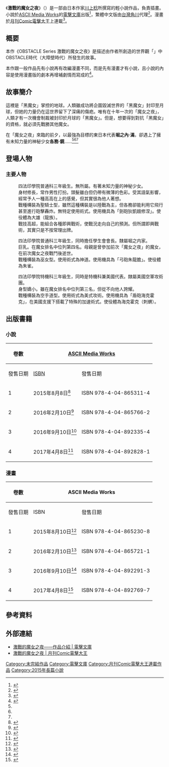 {{primarysources|time=2016-10-14T06:02:35+00:00}}
{{refimprove|time=2016-10-14T06:02:35+00:00}}
{{Infobox animanga/Headerofja
|標題     = 激戰的魔女之夜
|圖像     = Clash of Hexennacht Cover.JPG
|尺寸     = 200px
|說明     = 台版小說第一冊封面
|english  = Clash of Hexennacht
|日文名稱 = 激突のヘクセンナハト
|kana     = 
|romaji   = Gekitotsu no hekusennahato
|類型     = [[奇幻|奇幻]]
}}
{{Infobox animanga/Novel
|輕小說     = 是
|標題       = 
|作者       = [[川上稔|川上稔]]
|插圖       = {{lang|ja|さとやす}}(TENKY)
|出版社     = {{flagicon|Japan}} [[ASCII_Media_Works|ASCII Media Works]]<br>{{flagicon|Taiwan}} [[台灣角川|台灣角川]]
|label      = {{flagicon|Japan}} [[電擊文庫|電擊文庫]]<br>{{flagicon|Taiwan}} Kadokawa Fantastic Novels
|其他出版社 =
|發售日     = 
|開始       = 2015年8月8日
|結束       = 2017年4月8日
|冊數       = 全4冊
}}
{{Infobox animanga/Manga
|標題       = 
|作者       = 川上稔
|作畫       = 劍康之
|出版社     = {{flagicon|Japan}} ASCII Media Works<br>{{flagicon|Taiwan}} 台灣角川
|其他出版社 =
|連載雜誌   = {{flagicon|Japan}} [[月刊Comic電擊大王|月刊Comic電擊大王]]
|label      = {{flagicon|Japan}} 電擊COMICS NEXT<br>{{flagicon|Taiwan}} Kadokawa Comics Boy Series
|發售日     =
|開始       = 2015年8月
|結束       = 2017年4月
|冊數       = 全4冊
|話數= 全22話+3話特別篇
|其他=
}}
{{Infobox animanga/Footerofja}}

《'''激戰的魔女之夜'''》（{{lang-ja|激突のヘクセンナハト}}）是一部由日本作家[[川上稔|川上稔]]所撰寫的輕小說作品，{{lang|ja|さとやす}}負責插畫。小說於[[ASCII_Media_Works|ASCII Media Works]]的[[電擊文庫|電擊文庫]]出版<ref name="dengekionline">{{Cite web |url = http://dengekionline.com/elem/000/001/106/1106326/ |title = 『OBSTACLEシリーズ 激突のヘクセンナハト I』は『境界線上のホライゾン』の川上 稔先生が放つ魔法少女バトル |work = DENGEKI ONLINE |date = 2015-08-26 |language = ja |accessdate = 2016-10-14 |archive-date = 2016-11-23 |archive-url = https://web.archive.org/web/20161123202115/http://dengekionline.com/elem/000/001/106/1106326/ |dead-url = no }}</ref>，繁體中文版由[[台灣角川|台灣角川]]代理<ref>{{Cite web |url = https://www.kadokawa.com.tw/p9-news2_detail.php?seriesa=&id=1555 |title = 台灣角川近日取得之新刊暨續刊授權明細2016-0203 |work = 台灣角川 |date = 2016-02-03 |language = ja |accessdate = 2016-10-14 |archive-date = 2021-08-02 |archive-url = https://web.archive.org/web/20210802032718/https://www.kadokawa.com.tw/p9-news2_detail.php?seriesa=&id=1555 |dead-url = no }}</ref>。漫畫於[[月刊Comic電擊大王|月刊Comic電擊大王]]上連載<ref>{{Cite web |url = http://natalie.mu/comic/news/134970 |title = 川上稔原作の魔法少女バトル「激突のヘクセンナハト」大王で新連載 |work = natalie |date = 2014-12-28 |language = ja |accessdate = 2016-10-14 |archive-date = 2017-03-05 |archive-url = https://web.archive.org/web/20170305002527/http://natalie.mu/comic/news/134970 |dead-url = no }}</ref>。

== 概要 ==
本作《OBSTACLE Series 激戰的魔女之夜》是描述由作者所創造的世界觀「{{tsl|ja|都市世界|都市世界}}」中OBSTACLE時代（大障壁時代）所發生的故事。

本作跟一般作品先有小說再有改編漫畫不同，而是先有漫畫才有小說，且小說的內容是使用漫畫版的劇本再增補劇情而寫成的<ref name="台角Intro">{{Cite web |url = https://www.kadokawa.com.tw/p9-news_detail.php?seriesa=20&id=1741 |title = 《境界線上的地平線》鬼才小說家川上稔為您獻上嶄新的魔法少女傳說！ |work = 台灣角川 |date = 2016-08-03 |accessdate = 2016-10-14 |archive-date = 2017-03-05 |archive-url = https://web.archive.org/web/20170305002635/https://www.kadokawa.com.tw/p9-news_detail.php?seriesa=20&id=1741 |dead-url = no }}</ref>。

== 故事簡介 ==
這裡是「黑魔女」掌控的地球。人類雖成功將企圖毀滅世界的「黑魔女」封印至月球，但她的力量仍在這世界留下了深痛的傷疤。唯有在十年一次的「魔女之夜」，人類才有一次機會制裁被封印於月球的「黑魔女」。但是，想要得到對抗「黑魔女」的資格，就必須先戰勝其他魔女。

在「魔女之夜」來臨的前夕，以最強為目標的東日本代表'''堀之內·滿'''，卻遇上了擁有未知力量的神秘少女'''各務·鏡'''……<ref name="dengekionline"/><ref name="台角Intro"/><ref name="台角1"/>

== 登場人物 ==
=== 主要人物 ===
; {{nihongo|各務·鏡|各務・鏡（かがみ かがみ）}}
: 四法印學院普通科三年級生。無所屬。有著未知力量的神秘少女。
: 身材修長，常作男性打扮。頭髮雖白但仍帶有微薄的色彩。受其語氣影響，經常予人一種高高在上的感覺，但其實很為他人著想。
: 戰種構裝為聖騎士型，雖然這種構裝是以陸戰為主，但各務卻能利用它飛行甚至進行砲擊轟炸。無特定使用術式。使用機具為「劍砲狄凱娥修涅」。使役體為大雄（龍族）。
: 戰技高超，能組合各種即興戰術，使戰況走向自己的預測。但所謂即興戰術，其實只是不按常理出牌。

; {{nihongo|堀之內·滿|堀之内・満（ほりのうち みつる）}}
: 四法印學院普通科三年級生，同時擔任學生會會長。隸屬堀之内家。
: 巨乳。在魔女排名中位列第四名。母親是曾參加前次「魔女之夜」的魔女，在前次魔女之夜戰鬥後逝世。
: 戰種構裝為巫女型。使用術式為神道。使用機具為「弓砲朱龍膽」。使役體為朱雀。

; {{nihongo|艾爾希·杭特|エルシー．ハンター}}
: 四法印學院特機科三年級生，同時是特機科兼美國代表。隸屬美國空軍攻術團。
: 身型嬌小。雖在魔女排名中位列第三名，但從不向他人誇耀。
: 戰種構裝為空手道型。使用術式為美式攻術。使用機具為「盾砲海克霍克」，在美國支援下搭載了特殊的加速術式。使役體為海克霍克（刺蝟）。

== 出版書籍 ==
=== 小說 ===
{| class=wikitable style="font-size:small;"
!rowspan="2"|卷數
!colspan="2"|{{flagicon|JPN}} [[ASCII_Media_Works|ASCII Media Works]]
!colspan="2"|{{flagicon|TWN}} [[台灣角川|台灣角川]]
|-
!發售日期!![[ISBN|ISBN]]!!發售日期!!ISBN
|-
! 1
| 2015年8月8日<ref>{{Cite web |url = http://dengekibunko.jp/newreleases/978-4-04-865311-4/ |title = OBSTACLEシリーズ 激突のヘクセンナハト I |work = KADOKAWA CORPORATION |language = ja |accessdate = 2016-10-14 |archive-date = 2016-11-20 |archive-url = https://web.archive.org/web/20161120093822/http://dengekibunko.jp/newreleases/978-4-04-865311-4/ |dead-url = no }}</ref>||ISBN 978-4-04-865311-4
| 2016年8月25日<ref name="台角1">{{Cite web |url = https://www.kadokawa.com.tw/product_detail7214.htm |title = OBSTACLE Series 激戰的魔女之夜 (1) |work = 台灣角川 |accessdate = 2016-10-14 |archive-date = 2018-05-23 |archive-url = https://web.archive.org/web/20180523172721/https://www.kadokawa.com.tw/product_detail7214.htm |dead-url = no }}</ref>||ISBN 978-986-473246-3
|-
! 2
| 2016年2月10日<ref>{{Cite web |url = http://dengekibunko.jp/newreleases/978-4-04-865766-2/ |title = OBSTACLEシリーズ 激突のヘクセンナハト II |work = KADOKAWA CORPORATION |language = ja |accessdate = 2016-10-14 |archive-date = 2016-10-26 |archive-url = https://web.archive.org/web/20161026201411/http://dengekibunko.jp/newreleases/978-4-04-865766-2/ |dead-url = no }}</ref>||ISBN 978-4-04-865766-2
| 2017年2月13日<ref name="台角2">{{Cite web |url = https://www.kadokawa.com.tw/product_detail7793.htm |title = OBSTACLE Series 激戰的魔女之夜 (2) |work = 台灣角川 |accessdate = 2017-01-14 |archive-date = 2018-05-23 |archive-url = https://web.archive.org/web/20180523172511/https://www.kadokawa.com.tw/product_detail7793.htm |dead-url = no }}</ref>||ISBN 978-986-473515-0
|-
! 3
| 2016年9月10日<ref>{{Cite web |url = http://dengekibunko.jp/newreleases/978-4-04-892335-4/ |title = OBSTACLEシリーズ 激突のヘクセンナハト III |work = KADOKAWA CORPORATION |language = ja |accessdate = 2016-10-14 |archive-date = 2016-10-13 |archive-url = https://web.archive.org/web/20161013060305/http://dengekibunko.jp/newreleases/978-4-04-892335-4/ |dead-url = no }}</ref>
| ISBN 978-4-04-892335-4
| 2017年9月7日<ref>{{Cite web |url = https://www.kadokawa.com.tw/product_detail8365.htm |title = OBSTACLE Series 激戰的魔女之夜 (3) |work = 台灣角川 |accessdate = 2018-05-23 |archive-date = 2018-05-24 |archive-url = https://web.archive.org/web/20180524003602/https://www.kadokawa.com.tw/product_detail8365.htm |dead-url = no }}</ref>||ISBN 978-986-473879-3
|-
! 4
| 2017年4月8日<ref>{{Cite web |url = http://dengekibunko.jp/newreleases/978-4-04-892828-1/ |title = OBSTACLEシリーズ 激突のヘクセンナハト IV |work = KADOKAWA CORPORATION |language = ja |accessdate = 2017-03-24 |archive-date = 2017-03-25 |archive-url = https://web.archive.org/web/20170325025248/http://dengekibunko.jp/newreleases/978-4-04-892828-1/ |dead-url = no }}</ref>||ISBN 978-4-04-892828-1
| 2018年5月23日<ref>{{Cite web |url = https://www.kadokawa.com.tw/product_detail9175.htm |title = OBSTACLE Series 激戰的魔女之夜 (4)（完） |work = 台灣角川 |accessdate = 2018-05-23 |archive-date = 2018-05-23 |archive-url = https://web.archive.org/web/20180523172439/https://www.kadokawa.com.tw/product_detail9175.htm |dead-url = no }}</ref>||ISBN 978-957-564191-7
|}

=== 漫畫 ===
{| class=wikitable style="font-size:small;"
!rowspan="2"|卷數
!colspan="2"|{{flagicon|JPN}} ASCII Media Works
!colspan="2"|{{flagicon|TWN}} 台灣角川
|-
!發售日期!!ISBN!!發售日期!!ISBN
|-
! 1
| 2015年8月10日<ref>{{Cite web |url = http://dengekibunko.jp/newreleases/978-4-04-865230-8/ |title = 激突のヘクセンナハトI |work = KADOKAWA CORPORATION |language = ja |accessdate = 2016-10-14 |archive-date = 2016-11-20 |archive-url = https://web.archive.org/web/20161120092634/http://dengekibunko.jp/newreleases/978-4-04-865230-8/ |dead-url = no }}</ref>||ISBN 978-4-04-865230-8
| 2016年8月17日<ref>{{Cite web |url = https://www.kadokawa.com.tw/product_detail7249.htm |title = 激戰的魔女之夜 (1) |work = 台灣角川 |accessdate = 2016-10-14 |archive-date = 2018-05-24 |archive-url = https://web.archive.org/web/20180524003746/https://www.kadokawa.com.tw/product_detail7249.htm |dead-url = no }}</ref>||ISBN 978-986-473241-8
|-
! 2
| 2016年2月10日<ref>{{Cite web |url = http://dengekibunko.jp/newreleases/978-4-04-865721-1/ |title = 激突のヘクセンナハトII |work = KADOKAWA CORPORATION |language = ja |accessdate = 2016-10-14 |archive-date = 2016-11-20 |archive-url = https://web.archive.org/web/20161120032602/http://dengekibunko.jp/newreleases/978-4-04-865721-1/ |dead-url = no }}</ref>||ISBN 978-4-04-865721-1
| 2017年2月18日<ref>{{Cite web |url = https://www.kadokawa.com.tw/product_detail7824.htm |title = 激戰的魔女之夜 (2) |work = 台灣角川 |accessdate = 2018-05-23 |archive-date = 2018-05-23 |archive-url = https://web.archive.org/web/20180523172551/https://www.kadokawa.com.tw/product_detail7824.htm |dead-url = no }}</ref>||ISBN 978-986-473548-8
|-
! 3
| 2016年9月10日<ref>{{Cite web |url = http://dengekibunko.jp/newreleases/978-4-04-892291-3/ |title = 激突のヘクセンナハトIII |work = KADOKAWA CORPORATION |language = ja |accessdate = 2016-10-14 |archive-date = 2016-09-29 |archive-url = https://web.archive.org/web/20160929185625/http://dengekibunko.jp/newreleases/978-4-04-892291-3/ |dead-url = no }}</ref>||ISBN 978-4-04-892291-3
| 2017年6月22日<ref>{{Cite web |url = https://www.kadokawa.com.tw/product_detail8141.htm |title = 激戰的魔女之夜 (3) |work = 台灣角川 |accessdate = 2018-05-23 |archive-date = 2018-05-23 |archive-url = https://web.archive.org/web/20180523172549/https://www.kadokawa.com.tw/product_detail8141.htm |dead-url = no }}</ref>||ISBN 978-986-473732-1
|-
! 4
| 2017年4月8日<ref>{{Cite web |url = http://dengekibunko.jp/newreleases/978-4-04-892769-7/ |title = 激突のヘクセンナハトIV |work = KADOKAWA CORPORATION |language = ja |accessdate = 2018-05-23 |archive-date = 2017-07-09 |archive-url = https://web.archive.org/web/20170709004148/http://dengekibunko.jp/newreleases/978-4-04-892769-7/ |dead-url = no }}</ref>||ISBN 978-4-04-892769-7
| 2018年6月19日<ref>{{Cite web |url = https://www.kadokawa.com.tw/product_detail9301.htm |title = 激戰的魔女之夜 (4) （完） |work = 台灣角川 |accessdate = 2018-05-23 |archive-date = 2018-05-24 |archive-url = https://web.archive.org/web/20180524003659/https://www.kadokawa.com.tw/product_detail9301.htm |dead-url = no }}</ref>||ISBN 978-957-564272-3
|}

== 參考資料 ==
{{Reflist|2}}

== 外部連結 == 
* [https://web.archive.org/web/20161119232027/http://dengekibunko.jp/mediamix/41650/ 激戰的魔女之夜——作品介紹 | 電擊文庫]{{ja icon}}
* [http://daioh.dengeki.com/contents/hexennacht/ 激戰的魔女之夜 | 月刊Comic電擊大王] {{Wayback|url=http://daioh.dengeki.com/contents/hexennacht/ |date=20161202085710 }}{{ja icon}}

[[Category:未完結作品|Category:未完結作品]]
[[Category:電擊文庫|Category:電擊文庫]]
[[Category:月刊Comic電擊大王連載作品|Category:月刊Comic電擊大王連載作品]]
[[Category:2015年長篇小說|Category:2015年長篇小說]]